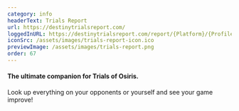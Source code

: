 ```yaml
---
category: info
headerText: Trials Report
url: https://destinytrialsreport.com/
loggedInURL: https://destinytrialsreport.com/report/{Platform}/{Profile}
iconSrc: /assets/images/trials-report-icon.ico
previewImage: /assets/images/trials-report.png
order: 67
---
```


#### The ultimate companion for Trials of Osiris.

Look up everything on your opponents or yourself and see your game improve!
